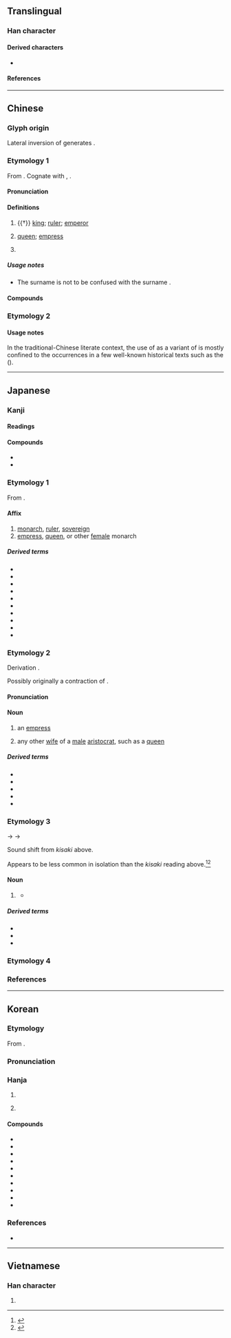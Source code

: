 {{also|後}}
{{character info}}
==Translingual==
{{stroke order|type=animate}}

===Han character===
{{Han char|rn=30|rad=口|as=03|sn=6|four=72261|canj=HMR|ids=⿸𠂋口}}

====Derived characters====
*{{l|mul|[[垢]], [[𰃙]], [[𣢨]], [[姤]], [[䞧]], [[𥅠]], [[𭸫]],[[㖃]], [[𫩲]], [[詬]]([[诟]]), [[㧨]], [[㤧]], [[骺]], [[銗]], [[𬭅]], [[㻈]], [[洉]], [[𪲉]], [[茩]], [[𫀱]], [[逅]], [[𬖙]], [[垕]], [[垢]], [[𫝴]], [[𧮶]], [[缿]], [[劶]], [[郈]], [[㸸]], [[𧲿]], [[𪊪]], [[𧊛]], [[𩗇]], [[鮜]]([[鲘]]), [[𪁆]], [[𬷎]], [[𧙺]]}}

====References====
{{Han ref|kx=0176.010|dkj=03298|dj=0393.010|hdz=10580.010|uh=540E}}

----

==Chinese==
{{zh-wp|zh:后|en:Hou (title)}}
{{zh-wp|zh:后姓}}

===Glyph origin===
{{Han etym}}
Lateral inversion of {{lang|zh|后}} generates {{och-l|司}}.

===Etymology 1===
{{zh-forms}}

From {{inh|zh|sit-pro|*m/s-gaw||head}}. Cognate with {{cog|bo|གོ||head; headman}}, {{m|bo|མགོ||head, top, beginning}}.

====Pronunciation====
{{zh-pron
|m=hòu
|ma=y
|c=hau6
|h=pfs=heu
|md=hâiu
|mn=hiō/qz:hiǒ/hō͘
|mn-t=hou6
|w=3hheu
|mc=y
|oc=y
|cat=n
}}

====Definitions====
{{zh-hanzi}}

# {{†}} [[king]]; [[ruler]]; [[emperor]]
# {{zh-no-solo}} [[queen]]; [[empress]]
#: {{zh-x|王后|queen}}
# {{surname|zh}}

=====Usage notes=====
* The surname {{l|zh|后}} is not to be confused with the surname {{l|zh|後}}.

====Compounds====
{{zh-der|仙后座|元后|后冠|后土|后妃|后帝|后座|后王|后皇|后稷|后羿|后羿射日|后辛|后辟|后里|夏后氏|大天后宮|天后|太后|太皇太后|川后|影后|慈安太后|慈禧太后|武后|母后|王后|甄后|皇后|皇天后土|皇太后|稱王封后|竇太后|群后|蕭太后|西后|西太后|賀后罵殿|賈后|韋后|風后|馬后練服|齊后破環}}

===Etymology 2===
{{zh-see|後|svt}}

====Usage notes====
In the traditional-Chinese literate context, the use of {{m-self|zh|后}} as a variant of {{zh-l|*後}} is mostly confined to the occurrences in a few well-known historical texts such as the ''{{w|Great Learning}}'' ({{lang|zh|《大學》}}).

----

==Japanese==

===Kanji===
{{ja-kanji|grade=6|rs=口03}}

====Readings====
{{ja-readings
|goon=ぐ
|kanon=こう<こう
|kanyoon=ご, ごう
|kun=きさき-
}}

====Compounds====
* {{ja-r|皇%后|こう%ぐう}}
* {{ja-r|大后|コニオルク}}

===Etymology 1===
{{ja-kanjitab|yomi=kanon|こう}}

From {{der|ja|ltc|sort=こう|-}} {{ltc-l|后}}.

====Affix====
{{ja-pos|affix|こう}}

# [[monarch]], [[ruler]], [[sovereign#Noun|sovereign]]
# [[empress]], [[queen]], or other [[female]] monarch

=====Derived terms=====
{{der-top3}}
* {{ja-r|后%稷|こう%しょく}}
* {{ja-r|后%妃|こう%ひ}}
* {{ja-r|王%后|おう%こう}}
* {{ja-r|皇%后|こう%ごう}}
* {{ja-r|皇%太%后|こう%たい%ごう}}
* {{ja-r|三%后|さん%ごう}}
* {{ja-r|准%后|じゅ%ごう}}
* {{ja-r|太%后|たい%こう}}
* {{ja-r|母%后|ぼ%こう}}
* {{ja-r|立%后|りっ%こう}}
{{der-bottom}}

===Etymology 2===
{{ja-kanjitab|yomi=k|きさき|alt=妃}}
Derivation {{unk|ja|nocap=1|sort=きさき}}.

Possibly originally a contraction of {{m|ja|[[君]][[幸]]|tr=kimi saki|lit=[[lordly]] [[good]] [[fortune]]}}. {{rfv-etym|ja}}

====Pronunciation====
{{ja-pron|きさき|acc=2|acc2=0|acc_ref=DJR|acc2_ref=DJR}}

====Noun====
{{ja-noun|きさき}}

# an [[empress]]
#: {{syn|ja|皇后|tr=kōgō}}
# any other [[wife]] of a [[male]] [[aristocrat]], such as a [[queen]]

=====Derived terms=====
{{der-top3}}
* {{ja-r|后がね|きさきがね}}
* {{ja-r|后の宮|きさき の みや}}
* {{ja-r|后%腹|きさき%ばら}}
* {{ja-r|大%后|おお%きさき}}
* {{ja-r|母%后|はは%きさき}}
{{der-bottom}}

===Etymology 3===
{{ja-kanjitab|yomi=i|きさい|alt=皇后}}
{{IPAchar|/kisaki/}} → {{IPAchar|/kisaĩ/}} → {{IPAchar|/kisai/}}

Sound shift from ''kisaki'' above.

Appears to be less common in isolation than the ''kisaki'' reading above.<ref name="KDJ">{{R:Kokugo Dai Jiten}}</ref><ref name="DJR">{{R:Daijirin}}</ref>

====Noun====
{{ja-noun|きさい}}

# {{lb|ja|uncommon|archaic}} {{n-g|Same as {{m|ja||きさき|tr=kisaki}} above}}
#* {{RQ:Genji|47}}
#*: {{ja-usex
|「もし、世の中%移りて、帝・'''后'''の、思しおきつるままにも、おはしまさば...」
|「もし、よのなか% うつりて、みかど・'''きさい'''の、おぼし-おきつる まま にも、おはしまさば...」|rom=“Moshi, yononaka utsurite, mikado, '''kisai''' no, oboshi-okitsuru mama ni mo, owashimasaba...”}}

=====Derived terms=====
* {{ja-r|后の宮|きさい の みや}}
* {{ja-r|后%腹|きさい%ばら}}
* {{ja-r|大%后|おお%きさい}}

===Etymology 4===
{{ja-kanjitab|yomi=kanyo|ご}}
{{ja-see-kango|後}}

===References===
<references/>

----

==Korean==

===Etymology===
From {{der|ko|ltc|sort=후|-}} {{ltc-l|后|id=2}}. 

{{collapse|
* {{hanja-dongguk|ᅘᅮᇢ〮|hhwúw}}
* {{hanja-hunmong|후〯|hwǔ|人類#중01A}}
|Historical readings
|bg=#FFFFFF}}

===Pronunciation===
{{ko-hanja-pron|후}}

===Hanja===
{{ko-hanja-search}}
{{ko-hanja|임금|후}}

# {{hanja form of|후|[[ruler]]; [[monarch]]}}
# {{lb|ko|suffix}} {{hanja form of|후|[[queen]]; [[empress]]}}

====Compounds====
{{der-top3|Compounds}}
* {{ko-l|후궁|后宮}}
* {{ko-l|후비|后妃}}
* {{ko-l|^후직|后稷}}
* {{ko-l|후토|后土}}
* {{ko-l|곤후|坤后}}
* {{ko-l|왕후|王后}}
* {{ko-l|태후|太后}}
* {{ko-l|황후|皇后}}
* {{ko-l|황태후|皇太后}}
* {{ko-l|태황태후|太皇太后}}
{{der-bottom}}

===References===
* {{R:hanjadoc|1092}}

----

==Vietnamese==

===Han character===
{{vi-readings|reading=hậu|rs=口03}}

# {{rfdef|vi}}